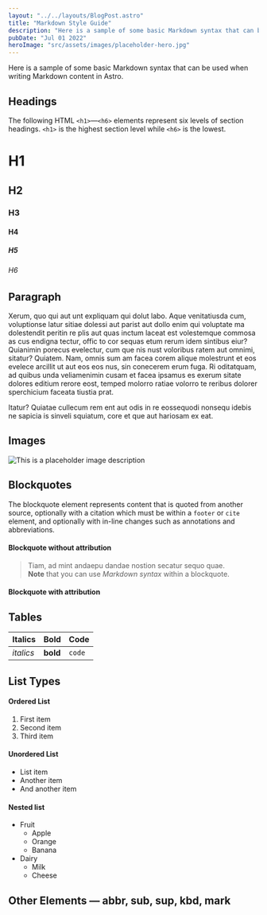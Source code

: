 ```yaml
---
layout: "../../layouts/BlogPost.astro"
title: "Markdown Style Guide"
description: "Here is a sample of some basic Markdown syntax that can be used when writing Markdown content in Astro."
pubDate: "Jul 01 2022"
heroImage: "src/assets/images/placeholder-hero.jpg"
---
```


Here is a sample of some basic Markdown syntax that can be used when writing Markdown content in Astro.

## Headings

The following HTML `<h1>`—`<h6>` elements represent six levels of section headings. `<h1>` is the highest section level while `<h6>` is the lowest.

# H1
## H2
### H3
#### H4
##### H5
###### H6

## Paragraph

Xerum, quo qui aut unt expliquam qui dolut labo. Aque venitatiusda cum, voluptionse latur sitiae dolessi aut parist aut dollo enim qui voluptate ma dolestendit peritin re plis aut quas inctum laceat est volestemque commosa as cus endigna tectur, offic to cor sequas etum rerum idem sintibus eiur? Quianimin porecus evelectur, cum que nis nust voloribus ratem aut omnimi, sitatur? Quiatem. Nam, omnis sum am facea corem alique molestrunt et eos evelece arcillit ut aut eos eos nus, sin conecerem erum fuga. Ri oditatquam, ad quibus unda veliamenimin cusam et facea ipsamus es exerum sitate dolores editium rerore eost, temped molorro ratiae volorro te reribus dolorer sperchicium faceata tiustia prat.

Itatur? Quiatae cullecum rem ent aut odis in re eossequodi nonsequ idebis ne sapicia is sinveli squiatum, core et que aut hariosam ex eat.

## Images


<Image src={HeroImg} alt="This is a placeholder image description"/>

## Blockquotes

The blockquote element represents content that is quoted from another source, optionally with a citation which must be within a `footer` or `cite` element, and optionally with in-line changes such as annotations and abbreviations.

#### Blockquote without attribution

> Tiam, ad mint andaepu dandae nostion secatur sequo quae.  
> **Note** that you can use *Markdown syntax* within a blockquote.

#### Blockquote with attribution


[^1]: The above quote is excerpted from Rob Pike's [talk](https://www.youtube.com/watch?v=PAAkCSZUG1c) during Gopherfest, November 18, 2015.

## Tables

| Italics   | Bold     | Code   |
| --------  | -------- | ------ |
| *italics* | **bold** | `code` |


## List Types

#### Ordered List

1. First item
2. Second item
3. Third item

#### Unordered List

* List item
* Another item
* And another item

#### Nested list

* Fruit
  * Apple
  * Orange
  * Banana
* Dairy
  * Milk
  * Cheese

## Other Elements — abbr, sub, sup, kbd, mark